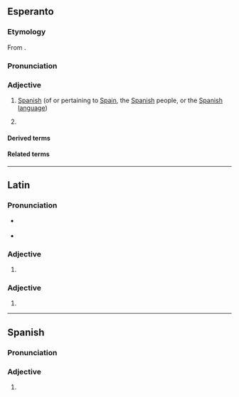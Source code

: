 ==Esperanto==

===Etymology===
From {{af|eo|hispano|t1=a Spaniard|-a}}.

===Pronunciation===
{{eo-IPA|hi|spa|na|a=LL-Q143 (epo)-Lepticed7-hispana.wav}}

===Adjective===
{{eo-head}}

# [[Spanish]] (of or pertaining to [[Spain]], the [[Spanish]] people, or the [[Spanish]] [[language]])
#: {{hyper|eo|eŭropa}}
# {{q|la hispana}} {{clipping of|eo|la hispana [[lingvo]]||the Spanish language}}

====Derived terms====
{{der3|eo
|{{l|eo|hispana lingvo|t=Spanish language}}
|{{l|eo|hispanlingvano}}, {{l|eo|hispanparolanto|t=a Spanish speaker, a [[hispanophone]]}}
|{{l|eo|hispanparola}}, {{l|eo|hispanparolanta|t=Spanish-speaking}}
}}

====Related terms====
{{rel2|eo
|{{l|eo|hispane|t=in Spanish}}
|{{l|eo|Hispanio|t=Spain}}
}}

{{eo GCSE|4}}
{{c|eo|Languages|Spain}}

----

==Latin==

===Pronunciation===
* {{q|hispāna}} {{la-IPA|hispāna}}
* {{q|hispānā}} {{la-IPA|hispānā}}

===Adjective===
{{la-adj-form|hispāna}}

# {{inflection of|la|hispānus||nom//voc|f|s|;|nom//acc//voc|n|p}}

===Adjective===
{{la-adj-form|hispānā}}

# {{inflection of|la|hispānus||abl|f|s}}

----

==Spanish==

===Pronunciation===
{{es-IPA}}

===Adjective===
{{head|es|adjective form|g=f}}

# {{adj form of|es|hispano||f|s}}